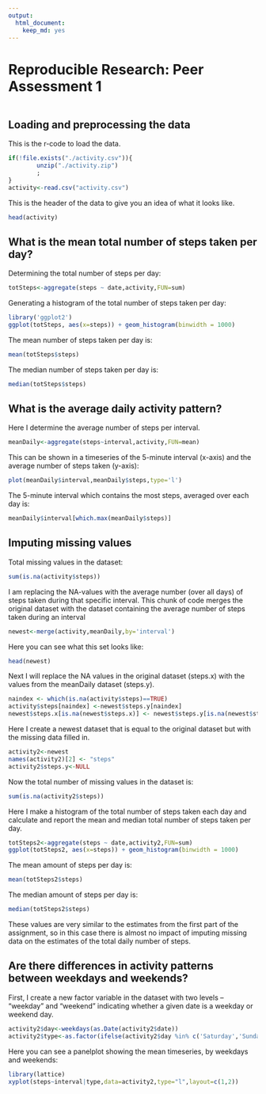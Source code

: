 ```yaml
---
output:
  html_document:
    keep_md: yes
---
```

# Reproducible Research: Peer Assessment 1
```r
```
## Loading and preprocessing the data

This is the r-code to load the data. 
```r

if(!file.exists("./activity.csv")){
        unzip("./activity.zip")
        ; 
}
activity<-read.csv("activity.csv")
```

This is the header of the data to give you an idea of what it looks like.
```r
head(activity)
```


## What is the mean total number of steps taken per day?
Determining the total number of steps per day:
```r
totSteps<-aggregate(steps ~ date,activity,FUN=sum)
```

Generating a histogram of the total number of steps taken per day:

```r
library('ggplot2')
ggplot(totSteps, aes(x=steps)) + geom_histogram(binwidth = 1000)
```

The mean number of steps taken per day is:
```r
mean(totSteps$steps)
```

The median number of steps taken per day is:
```r
median(totSteps$steps)
```

## What is the average daily activity pattern?

Here I determine the average number of steps per interval.
```r
meanDaily<-aggregate(steps~interval,activity,FUN=mean)
```

This can be shown in a timeseries of the 5-minute interval (x-axis) and the average number of steps taken (y-axis):
```r
plot(meanDaily$interval,meanDaily$steps,type='l')
```

The 5-minute interval which contains the most steps, averaged over each day is:
```r
meanDaily$interval[which.max(meanDaily$steps)]
```

## Imputing missing values

Total missing values in the dataset:
```r
sum(is.na(activity$steps))
```

I am replacing the NA-values with the average number (over all days) of steps taken during that specific interval. This chunk of code merges the original dataset with the dataset containing the average number of steps taken during an interval

```r
newest<-merge(activity,meanDaily,by='interval')
```
Here you can see what this set looks like:
```r
head(newest)
```

Next I will replace the NA values in the original dataset (steps.x) with the values from the meanDaily dataset (steps.y).

```r
naindex <- which(is.na(activity$steps)==TRUE) 
activity$steps[naindex] <-newest$steps.y[naindex]
newest$steps.x[is.na(newest$steps.x)] <- newest$steps.y[is.na(newest$steps.x)]
```

Here I create a newest dataset that is equal to the original dataset but with the missing data filled in.
```r
activity2<-newest
names(activity2)[2] <- "steps"
activity2$steps.y<-NULL
```
Now the total number of missing values in the dataset is:
```r
sum(is.na(activity2$steps))
```

Here I make a histogram of the total number of steps taken each day and calculate and report the mean and median total number of steps taken per day. 
```r
totSteps2<-aggregate(steps ~ date,activity2,FUN=sum)
ggplot(totSteps2, aes(x=steps)) + geom_histogram(binwidth = 1000)
```

The mean amount of steps per day is:
```r
mean(totSteps2$steps)
```

The median amount of steps per day is:
```r
median(totSteps2$steps)
```

These values are very similar to the estimates from the first part of the assignment, so in this case there is almost no impact of imputing missing data on the estimates of the total daily number of steps.

## Are there differences in activity patterns between weekdays and weekends?

First, I create a new factor variable in the dataset with two levels – “weekday” and “weekend” indicating whether a given date is a weekday or weekend day.

```r
activity2$day<-weekdays(as.Date(activity2$date))
activity2$type<-as.factor(ifelse(activity2$day %in% c('Saturday','Sunday'),"weekend","week"))
```



Here you can see a panelplot showing the mean timeseries, by weekdays and weekends:
```r
library(lattice)
xyplot(steps~interval|type,data=activity2,type="l",layout=c(1,2))
```







